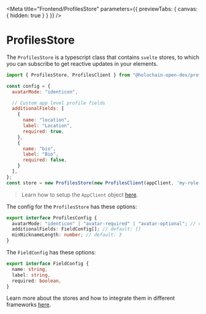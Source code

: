 
<Meta title="Frontend/ProfilesStore" 
  parameters={{ previewTabs: { canvas: { hidden: true } } }}
/>

# ProfilesStore

The `ProfilesStore` is a typescript class that contains `svelte` stores, to which you can subscribe to get reactive updates in your elements.

```js
import { ProfilesStore, ProfilesClient } from "@holochain-open-dev/profiles";

const config = {
  avatarMode: "identicon",

  // Custom app level profile fields
  additionalFields: [
    {
      name: "location",
      label: "Location",
      required: true, 
    },
    {
      name: "bio",
      label: "Bio",
      required: false,
    }
  ], 
};
const store = new ProfilesStore(new ProfilesClient(appClient, 'my-role-name'), config);
```

> Learn how to setup the `AppClient` object [here](https://www.npmjs.com/package/@holochain/client).

The config for the `ProfilesStore` has these options:

```ts
export interface ProfilesConfig {
  avatarMode: "identicon" | "avatar-required" | "avatar-optional"; // default: 'avatar-optional'
  additionalFields: FieldConfig[]; // default: []
  minNicknameLength: number; // default: 3
}
```

The `FieldConfig` has these options:

```ts
export interface FieldConfig {
  name: string,
  label: string,
  required: boolean,
}
```

Learn more about the stores and how to integrate them in different frameworks [here](https://holochain-open-dev.github.io/reusable-modules/frontend/using/#stores).
